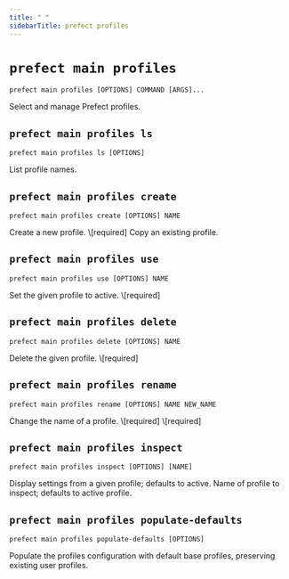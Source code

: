 ```yaml
---
title: " "
sidebarTitle: prefect profiles
---
```



# `prefect main profiles`



```command
prefect main profiles [OPTIONS] COMMAND [ARGS]...
```



<Info>
Select and manage Prefect profiles.
</Info>








## `prefect main profiles ls`



```command
prefect main profiles ls [OPTIONS]
```



<Info>
List profile names.
</Info>








## `prefect main profiles create`



```command
prefect main profiles create [OPTIONS] NAME
```



<Info>
Create a new profile.
</Info>






<AccordionGroup>


<Accordion title="Arguments" defaultOpen>
<ResponseField name="NAME" type="string" required>
    \[required]
</ResponseField>
</Accordion>



<Accordion title="Options" defaultOpen>

<ResponseField name="--from">
    Copy an existing profile.
</ResponseField>

</Accordion>

</AccordionGroup>



## `prefect main profiles use`



```command
prefect main profiles use [OPTIONS] NAME
```



<Info>
Set the given profile to active.
</Info>






<AccordionGroup>


<Accordion title="Arguments" defaultOpen>
<ResponseField name="NAME" type="string" required>
    \[required]
</ResponseField>
</Accordion>



</AccordionGroup>



## `prefect main profiles delete`



```command
prefect main profiles delete [OPTIONS] NAME
```



<Info>
Delete the given profile.
</Info>






<AccordionGroup>


<Accordion title="Arguments" defaultOpen>
<ResponseField name="NAME" type="string" required>
    \[required]
</ResponseField>
</Accordion>



</AccordionGroup>



## `prefect main profiles rename`



```command
prefect main profiles rename [OPTIONS] NAME NEW_NAME
```



<Info>
Change the name of a profile.
</Info>






<AccordionGroup>


<Accordion title="Arguments" defaultOpen>
<ResponseField name="NAME" type="string" required>
    \[required]
</ResponseField>
<ResponseField name="NEW_NAME" type="string" required>
    \[required]
</ResponseField>
</Accordion>



</AccordionGroup>



## `prefect main profiles inspect`



```command
prefect main profiles inspect [OPTIONS] [NAME]
```



<Info>
Display settings from a given profile; defaults to active.
</Info>






<AccordionGroup>


<Accordion title="Arguments" defaultOpen>
<ResponseField name="NAME" type="string">
    Name of profile to inspect; defaults to active profile.
</ResponseField>
</Accordion>



</AccordionGroup>



## `prefect main profiles populate-defaults`



```command
prefect main profiles populate-defaults [OPTIONS]
```



<Info>
Populate the profiles configuration with default base profiles, preserving existing user profiles.
</Info>





